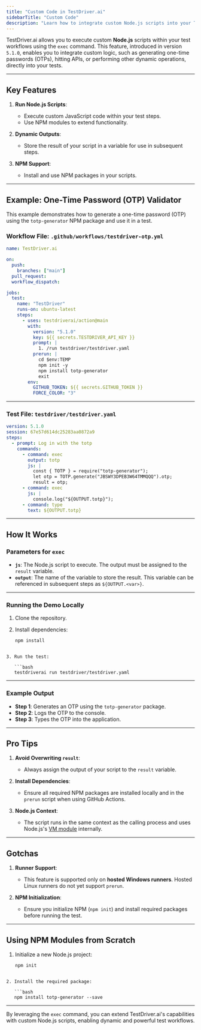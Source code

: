 ```yaml
---
title: "Custom Code in TestDriver.ai"
sidebarTitle: "Custom Code"
description: "Learn how to integrate custom Node.js scripts into your TestDriver.ai workflows for dynamic testing."
---
```


TestDriver.ai allows you to execute custom **Node.js** scripts within your test workflows using the `exec` command. This feature, introduced in version `5.1.0`, enables you to integrate custom logic, such as generating one-time passwords (OTPs), hitting APIs, or performing other dynamic operations, directly into your tests.

---

## Key Features

1. **Run Node.js Scripts**:
   - Execute custom JavaScript code within your test steps.
   - Use NPM modules to extend functionality.

2. **Dynamic Outputs**:
   - Store the result of your script in a variable for use in subsequent steps.

3. **NPM Support**:
   - Install and use NPM packages in your scripts.

---

## Example: One-Time Password (OTP) Validator

This example demonstrates how to generate a one-time password (OTP) using the `totp-generator` NPM package and use it in a test.

### Workflow File: `.github/workflows/testdriver-otp.yml`

```yaml
name: TestDriver.ai

on:
  push:
    branches: ["main"]
  pull_request:
  workflow_dispatch:

jobs:
  test:
    name: "TestDriver"
    runs-on: ubuntu-latest
    steps:
      - uses: testdriverai/action@main
        with:
          version: "5.1.0"
          key: ${{ secrets.TESTDRIVER_API_KEY }}
          prompt: |
            1. /run testdriver/testdriver.yaml
          prerun: |
            cd $env:TEMP
            npm init -y
            npm install totp-generator
            exit
        env:
          GITHUB_TOKEN: ${{ secrets.GITHUB_TOKEN }}
          FORCE_COLOR: "3"


```


---

### Test File: `testdriver/testdriver.yaml`

```yaml
version: 5.1.0
session: 67e57d614dc25283aa0872a9
steps:
  - prompt: Log in with the totp
    commands:
      - command: exec
        output: totp
        js: |
          const { TOTP } = require("totp-generator");
          let otp = TOTP.generate("JBSWY3DPEB3W64TMMQQQ").otp;
          result = otp;
      - command: exec
        js: |
          console.log("${OUTPUT.totp}");
      - command: type
        text: ${OUTPUT.totp}


```


---

## How It Works

### Parameters for `exec`

- **`js`**: The Node.js script to execute. The output must be assigned to the `result` variable.
- **`output`**: The name of the variable to store the result. This variable can be referenced in subsequent steps as `${OUTPUT.<var>}`.

---

### Running the Demo Locally

1. Clone the repository.
2. Install dependencies:

   ```bash
   npm install

```   

3. Run the test:

   ```bash
   testdriverai run testdriver/testdriver.yaml

```   

---

### Example Output

- **Step 1**: Generates an OTP using the `totp-generator` package.
- **Step 2**: Logs the OTP to the console.
- **Step 3**: Types the OTP into the application.

---

## Pro Tips

1. **Avoid Overwriting `result`**:
   - Always assign the output of your script to the `result` variable.

2. **Install Dependencies**:
   - Ensure all required NPM packages are installed locally and in the `prerun` script when using GitHub Actions.

3. **Node.js Context**:
   - The script runs in the same context as the calling process and uses Node.js's [VM module](https://nodejs.org/api/vm.html) internally.

---

## Gotchas

1. **Runner Support**:
   - This feature is supported only on **hosted Windows runners**. Hosted Linux runners do not yet support `prerun`.

2. **NPM Initialization**:
   - Ensure you initialize NPM (`npm init`) and install required packages before running the test.

---

## Using NPM Modules from Scratch

1. Initialize a new Node.js project:

   ```bash
   npm init

```   

2. Install the required package:

   ```bash
   npm install totp-generator --save

```   

---

By leveraging the `exec` command, you can extend TestDriver.ai's capabilities with custom Node.js scripts, enabling dynamic and powerful test workflows.
